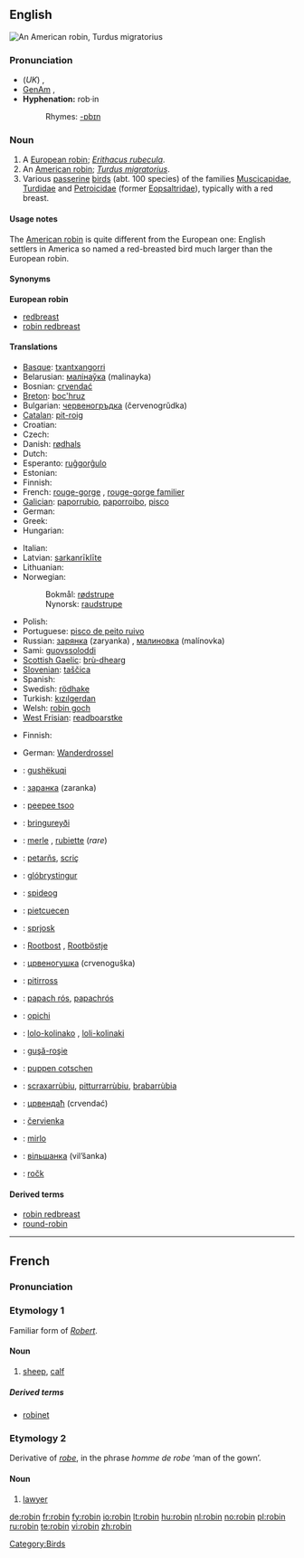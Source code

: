 {{see|Robin}}
==English==
[[Image:Wanderdrossel fws.jpg|thumb|An American robin, ''Turdus migratorius'']]
{{wikipedia}}

===Pronunciation===
* (''UK'') {{IPA|/ˈrɒbɪn/}}, {{SAMPA|/"rQbIn/}}
* [[GenAm]] {{IPA|/ˈrɑbɪn/}}, {{SAMPA|/"rAbIn/}}
* '''Hyphenation:''' rob·in
*: Rhymes: [[Rhymes:English:-ɒbɪn|-ɒbɪn]]

===Noun===
{{en-noun}}

# A [[European robin]]; ''[[Erithacus rubecula]]''.
# An [[American robin]]; ''[[Turdus migratorius]]''.
# Various [[passerine]] [[bird]]s (abt. 100 species) of the families [[Muscicapidae]], [[Turdidae]] and [[Petroicidae]] (former [[Eopsaltridae]]), typically with a red breast.

====Usage notes====
The [[American robin]] is quite different from the European one: English settlers in America so named a red-breasted bird much larger than the European robin.

====Synonyms====
'''European robin'''
* [[redbreast]]
* [[robin redbreast]]

====Translations====
{{trans-top|''Erithacus rubecula''}}
* [[Basque]]: [[txantxangorri]]
* Belarusian: [[малінаўка]] (malinayka)
* Bosnian: [[crvendać]]
* [[Breton]]: [[boc'hruz]]
* Bulgarian: [[червеногръдка]] (červenogrŭdka)
* [[Catalan]]: [[pit-roig]] {{m}}
* Croatian: {{t+|hr|crvendać}}
* Czech: {{t-|cs|červenka}}
* Danish: [[rødhals]]
* Dutch: {{t+|nl|roodborstje|n}}
* Esperanto: [[ruĝgorĝulo]]
* Estonian: {{t+|et|punarind}}
* Finnish: {{t-|fi|punarinta}}
* French: [[rouge-gorge]] {{m}}, [[rouge-gorge familier]] {{m}}
* [[Galician]]: [[paporrubio]], [[paporroibo]], [[pisco]]
* German: {{t+|de|Rotkehlchen|n}}
* Greek: {{t+|el|κοκκινολαίμης|m|tr=kokkinolémis|sc=Grek}}
* Hungarian: {{t+|hu|vörösbegy}}
{{trans-mid}}
* Italian: {{t+|it|pettirosso|m}}
* Latvian: [[sarkanrīklīte]]
* Lithuanian: {{t+|lt|liepsnelė|xs=Lithuanian}}
* Norwegian:
*: Bokmål: [[rødstrupe]]
*: Nynorsk: [[raudstrupe]]
* Polish: {{t-|pl|rudzik|m}}
* Portuguese: [[pisco de peito ruivo]] {{m}}
* Russian: [[зарянка]] (zaryanka) {{f}}, [[малиновка]] (malínovka) {{f}}
* Sami: [[guovssoloddi]]
* [[Scottish Gaelic]]: [[brù-dhearg]]
* [[Slovenian]]: [[taščica]] {{f}}
* Spanish: {{t+|es|petirrojo|m}}
* Swedish: [[rödhake]]
* Turkish: [[kızılgerdan]]
* Welsh: [[robin goch]]
* [[West Frisian]]: [[readboarstke]]
{{trans-bottom}}

{{trans-top|''Turdus migratorius''}}
* Finnish: {{t-|fi|punarintarastas}}
{{trans-mid}}
* German: [[Wanderdrossel]] {{f}}
{{trans-bottom}}

{{trans-top|other birds called robin in English}}
{{trans-mid}}
{{trans-bottom}}

{{checktrans-top}}
* {{ttbc|Albanian}}: [[gushëkuqi]]
* {{ttbc|Belarusian}}: [[заранка]] (zaranka)
* {{ttbc|Cree}}: [[peepee tsoo]]
* {{ttbc|Faroese}}: [[bringureyði]]
* {{ttbc|French}}: [[merle]] {{m}}, [[rubiette]] {{f}} (''rare'')
* {{ttbc|Friulian}}: [[petarňs]], [[scriç]]
* {{ttbc|Icelandic}}: [[glóbrystingur]]
* {{ttbc|Irish}}: [[spideog]]
{{checktrans-mid}}
* {{ttbc|Ladin}}: [[pietcuecen]]
* {{ttbc|Lower Sorbian}}: [[sprjosk]]
* {{ttbc|Low Saxon}}: [[Rootbost]] {{m}}, [[Rootböstje]] {{n}}
* {{ttbc|Macedonian}}: [[црвеногушка]] (crvenoguška)
* {{ttbc|Maltese}}: [[pitirross]]
* {{ttbc|Occitan}}: [[papach rós]], [[papachrós]]
* {{ttbc|Ojibwe}}: [[opichi]]
* {{ttbc|Romani}}: [[lolo-kolinako]] {{m}}, [[loli-kolinaki]] {{f}}
* {{ttbc|Romanian}}: [[guşă-roşie]]
* {{ttbc|Romansh}}: [[puppen cotschen]]
* {{ttbc|Sardinian}}: [[scraxarrùbiu]], [[pitturrarrùbiu]], [[brabarrùbia]]
* {{ttbc|Serbian}}: [[црвендаћ]] (crvendać)
* {{ttbc|Slovak}}: [[červienka]]
* {{ttbc|Spanish}}: [[mirlo]] {{m}}
* {{ttbc|Ukrainian}}: [[вільшанка]] (vil’šanka) {{f}}
* {{ttbc|Upper Sorbian}}: [[ročk]]
{{checktrans-bottom}}

====Derived terms====
* [[robin redbreast]]
* [[round-robin]]

[[Category:Birds]]

----

==French==

===Pronunciation===
{{IPA|/ʀɔbɛ̃/}}

===Etymology 1===
Familiar form of ''[[Robert]]''.

====Noun====
{{fr-noun|m}}

# {{obsolete| lang=fr}} [[sheep]], [[calf]]

=====Derived terms=====
* [[robinet]]

===Etymology 2===
Derivative of ''[[robe#French|robe]]'', in the phrase ''homme de robe'' ‘man of the gown’.

====Noun====
{{fr-noun|m}}

# {{context|archaic|pejorative| lang=fr}} [[lawyer]]

[[de:robin]]
[[fr:robin]]
[[fy:robin]]
[[io:robin]]
[[lt:robin]]
[[hu:robin]]
[[nl:robin]]
[[no:robin]]
[[pl:robin]]
[[ru:robin]]
[[te:robin]]
[[vi:robin]]
[[zh:robin]]
